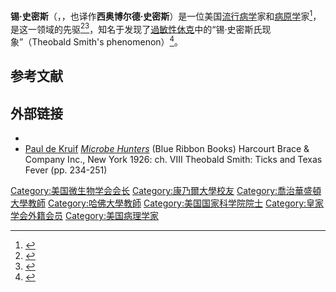 {{Infobox scientist
| name                    = Theobald Smith
| image                   = Theobald Smith.jpg
| image_size             =
| caption                 =
| birth_date              = {{birth date|1859|7|31|mf=y}}
| birth_place             = {{USA}}纽约州[[奥尔巴尼|奥尔巴尼]]
| death_date              = {{death date and age|1934|12|10|1859|7|31|mf=y}}
| death_place             = {{USA}}纽约州[[纽约市|纽约市]]
| residence               =
| citizenship             =
| nationality             = {{USA}}
| ethnicity               =
| field                   = [[流行病学|流行病学]]
| work_institution        = [[美国农业部|美国农业部]]、[[哈佛大学|哈佛大学]]、[[洛克菲勒大学|洛克菲勒大学]]
| alma_mater              = [[康奈尔大学|康奈尔大学]]、[[奥尔巴尼医学院|奥尔巴尼医学院]]
| doctoral_advisor        =
| doctoral_students       =
| known_for               = [[巴倍虫属|巴倍虫病]]、[[沙門氏菌屬|沙門氏菌病]]
| author_abbreviation_bot =
| author_abbreviation_zoo =
| prizes                  = [[曼森奖章|曼森奖章]] {{small|(1932)}}<br>[[科普利獎章|科普利獎章]] <small>(1933)</small>
| religion                =
| footnotes               =
}}

'''锡·史密斯'''（{{lang-en|Theobald Smith}}，{{bd|1859年|7月31日|1934年|12月10日}}，也译作'''西奥博尔德·史密斯'''）是一位美国[[流行病学|流行病学]]家和[[病原学|病原学]]家<ref name="frs">{{Cite journal | last1 = Nuttall | first1 = G. H. F. | author-link = George Nuttall| title = Theobald Smith. 1859-1934 | doi = 10.1098/rsbm.1935.0014 | journal = [[Obituary_Notices_of_Fellows_of_the_Royal_Society|Obituary Notices of Fellows of the Royal Society]] | volume = 1 | issue = 4 | pages = 514–521 | year = 1935 | jstor = 768981| bibcode = 1935SciMo..40..196W }}</ref>，是这一领域的先驱<ref name=Dolman_2003>{{cite book |last1=Dolman |first1=C.E. |last2=Wolfe |first2=R.J. | title = Suppressing the Diseases of Animals and Man: Theobald Smith, Microbiologist | publisher = Boston Medical Library| year = 2003| isbn= 0-674-01220-8}}</ref><ref>{{cite journal |last=Middleton |first=James |date=July 1914  |title=A Great American Scientist: Dr. Theobald Smith, Head of The New Department Of Animal Diseases At The Rockefeller Institute |journal=[[World's_Work|The World's Work: A History of Our Time]] |volume=XLIV |issue=2 |pages=299–302 |url=https://books.google.com/books?id=zegeQtMn9JsC&pg=PA299 |accessdate=2009-08-04 |publisher=Doubleday, Page & Co. }}</ref>，知名于发现了[[過敏性休克|過敏性休克]]中的“锡·史密斯氏现象”（Theobald Smith's phenomenon）<ref name=du>{{cite web|url=http://cornelldu.org/?page=notableDUs|title=1869 - 1930 - Cornell DU Alumni|website=cornelldu.org|accessdate=2018-04-18|archive-date=2018-04-18|archive-url=https://web.archive.org/web/20180418230612/http://cornelldu.org/?page=notableDUs|dead-url=no}}</ref>。

== 参考文献 ==
{{Reflist}}

== 外部链接 ==
* {{Cite EB1922|wstitle=Smith, Theobald |short=x}}
* [[Paul_de_Kruif|Paul de Kruif]] [https://archive.org/details/in.ernet.dli.2015.221187/page/n3/mode/2up ''Microbe Hunters''] (Blue Ribbon Books) Harcourt Brace & Company Inc., New York 1926: ch. VIII Theobald Smith: Ticks and Texas Fever (pp. 234-251)

{{1901年至1950年科普利奖章获奖者}}
{{美国微生物学会会长}}
{{Authority control}}
{{DEFAULTSORT:Smith, Theobald}}
[[Category:美国微生物学会会长|Category:美国微生物学会会长]]
[[Category:康乃爾大學校友|Category:康乃爾大學校友]]
[[Category:喬治華盛頓大學教師|Category:喬治華盛頓大學教師]]
[[Category:哈佛大學教師|Category:哈佛大學教師]]
[[Category:美国国家科学院院士|Category:美国国家科学院院士]]
[[Category:皇家学会外籍会员|Category:皇家学会外籍会员]]
[[Category:美国病理学家|Category:美国病理学家]]
